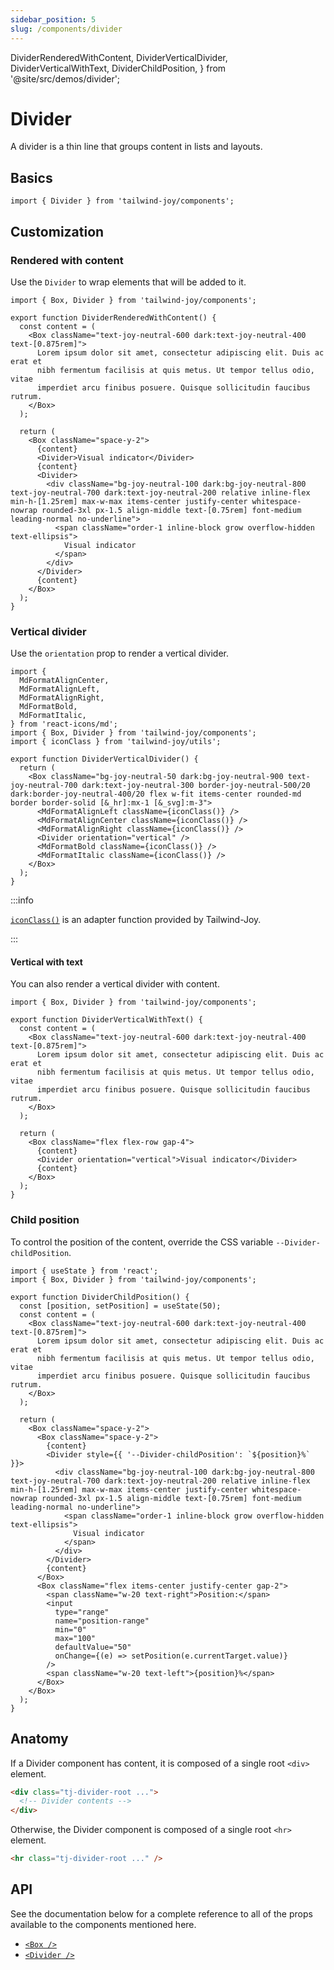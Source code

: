 ```yaml
---
sidebar_position: 5
slug: /components/divider
---
```


  DividerRenderedWithContent,
  DividerVerticalDivider,
  DividerVerticalWithText,
  DividerChildPosition,
} from '@site/src/demos/divider';

# Divider

<AvailableFrom version="0.3.0" />

A divider is a thin line that groups content in lists and layouts.

## Basics

```tsx
import { Divider } from 'tailwind-joy/components';
```

## Customization

### Rendered with content

Use the `Divider` to wrap elements that will be added to it.

<DividerRenderedWithContent />

```tsx
import { Box, Divider } from 'tailwind-joy/components';

export function DividerRenderedWithContent() {
  const content = (
    <Box className="text-joy-neutral-600 dark:text-joy-neutral-400 text-[0.875rem]">
      Lorem ipsum dolor sit amet, consectetur adipiscing elit. Duis ac erat et
      nibh fermentum facilisis at quis metus. Ut tempor tellus odio, vitae
      imperdiet arcu finibus posuere. Quisque sollicitudin faucibus rutrum.
    </Box>
  );

  return (
    <Box className="space-y-2">
      {content}
      <Divider>Visual indicator</Divider>
      {content}
      <Divider>
        <div className="bg-joy-neutral-100 dark:bg-joy-neutral-800 text-joy-neutral-700 dark:text-joy-neutral-200 relative inline-flex min-h-[1.25rem] max-w-max items-center justify-center whitespace-nowrap rounded-3xl px-1.5 align-middle text-[0.75rem] font-medium leading-normal no-underline">
          <span className="order-1 inline-block grow overflow-hidden text-ellipsis">
            Visual indicator
          </span>
        </div>
      </Divider>
      {content}
    </Box>
  );
}
```

### Vertical divider

Use the `orientation` prop to render a vertical divider.

<DividerVerticalDivider />

```tsx
import {
  MdFormatAlignCenter,
  MdFormatAlignLeft,
  MdFormatAlignRight,
  MdFormatBold,
  MdFormatItalic,
} from 'react-icons/md';
import { Box, Divider } from 'tailwind-joy/components';
import { iconClass } from 'tailwind-joy/utils';

export function DividerVerticalDivider() {
  return (
    <Box className="bg-joy-neutral-50 dark:bg-joy-neutral-900 text-joy-neutral-700 dark:text-joy-neutral-300 border-joy-neutral-500/20 dark:border-joy-neutral-400/20 flex w-fit items-center rounded-md border border-solid [&_hr]:mx-1 [&_svg]:m-3">
      <MdFormatAlignLeft className={iconClass()} />
      <MdFormatAlignCenter className={iconClass()} />
      <MdFormatAlignRight className={iconClass()} />
      <Divider orientation="vertical" />
      <MdFormatBold className={iconClass()} />
      <MdFormatItalic className={iconClass()} />
    </Box>
  );
}
```

:::info

[`iconClass()`](../utils/icon-class) is an adapter function provided by Tailwind-Joy.

:::

#### Vertical with text

You can also render a vertical divider with content.

<DividerVerticalWithText />

```tsx
import { Box, Divider } from 'tailwind-joy/components';

export function DividerVerticalWithText() {
  const content = (
    <Box className="text-joy-neutral-600 dark:text-joy-neutral-400 text-[0.875rem]">
      Lorem ipsum dolor sit amet, consectetur adipiscing elit. Duis ac erat et
      nibh fermentum facilisis at quis metus. Ut tempor tellus odio, vitae
      imperdiet arcu finibus posuere. Quisque sollicitudin faucibus rutrum.
    </Box>
  );

  return (
    <Box className="flex flex-row gap-4">
      {content}
      <Divider orientation="vertical">Visual indicator</Divider>
      {content}
    </Box>
  );
}
```

### Child position

To control the position of the content, override the CSS variable `--Divider-childPosition`.

<DividerChildPosition />

```tsx
import { useState } from 'react';
import { Box, Divider } from 'tailwind-joy/components';

export function DividerChildPosition() {
  const [position, setPosition] = useState(50);
  const content = (
    <Box className="text-joy-neutral-600 dark:text-joy-neutral-400 text-[0.875rem]">
      Lorem ipsum dolor sit amet, consectetur adipiscing elit. Duis ac erat et
      nibh fermentum facilisis at quis metus. Ut tempor tellus odio, vitae
      imperdiet arcu finibus posuere. Quisque sollicitudin faucibus rutrum.
    </Box>
  );

  return (
    <Box className="space-y-2">
      <Box className="space-y-2">
        {content}
        <Divider style={{ '--Divider-childPosition': `${position}%` }}>
          <div className="bg-joy-neutral-100 dark:bg-joy-neutral-800 text-joy-neutral-700 dark:text-joy-neutral-200 relative inline-flex min-h-[1.25rem] max-w-max items-center justify-center whitespace-nowrap rounded-3xl px-1.5 align-middle text-[0.75rem] font-medium leading-normal no-underline">
            <span className="order-1 inline-block grow overflow-hidden text-ellipsis">
              Visual indicator
            </span>
          </div>
        </Divider>
        {content}
      </Box>
      <Box className="flex items-center justify-center gap-2">
        <span className="w-20 text-right">Position:</span>
        <input
          type="range"
          name="position-range"
          min="0"
          max="100"
          defaultValue="50"
          onChange={(e) => setPosition(e.currentTarget.value)}
        />
        <span className="w-20 text-left">{position}%</span>
      </Box>
    </Box>
  );
}
```

## Anatomy

If a Divider component has content, it is composed of a single root `<div>` element.

```html
<div class="tj-divider-root ...">
  <!-- Divider contents -->
</div>
```

Otherwise, the Divider component is composed of a single root `<hr>` element.

```html
<hr class="tj-divider-root ..." />
```

## API

See the documentation below for a complete reference to all of the props available to the components mentioned here.

- [`<Box />`](../apis/box)
- [`<Divider />`](../apis/divider)
